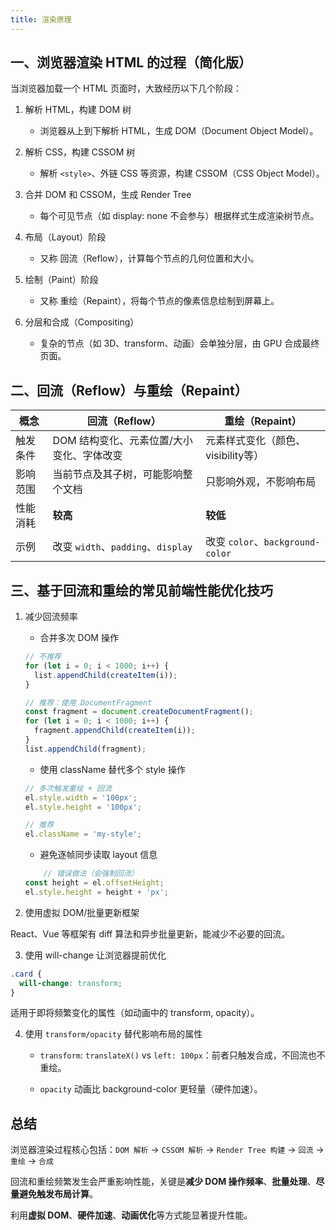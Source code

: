 ```yaml
---
title: 渲染原理
---
```



## 一、浏览器渲染 HTML 的过程（简化版）
当浏览器加载一个 HTML 页面时，大致经历以下几个阶段：

1. 解析 HTML，构建 DOM 树

    - 浏览器从上到下解析 HTML，生成 DOM（Document Object Model）。

2. 解析 CSS，构建 CSSOM 树

    - 解析 `<style>`、外链 CSS 等资源，构建 CSSOM（CSS Object Model）。

3. 合并 DOM 和 CSSOM，生成 Render Tree

    - 每个可见节点（如 display: none 不会参与）根据样式生成渲染树节点。

4. 布局（Layout）阶段

    - 又称 回流（Reflow），计算每个节点的几何位置和大小。

5. 绘制（Paint）阶段

    - 又称 重绘（Repaint），将每个节点的像素信息绘制到屏幕上。

6. 分层和合成（Compositing）

    - 复杂的节点（如 3D、transform、动画）会单独分层，由 GPU 合成最终页面。

## 二、回流（Reflow）与重绘（Repaint）

| 概念   | 回流（Reflow）                     | 重绘（Repaint）                   |
| ---- | ------------------------------ | ----------------------------- |
| 触发条件 | DOM 结构变化、元素位置/大小变化、字体改变        | 元素样式变化（颜色、visibility等）        |
| 影响范围 | 当前节点及其子树，可能影响整个文档              | 只影响外观，不影响布局                   |
| 性能消耗 | **较高**                         | **较低**                        |
| 示例   | 改变 `width`、`padding`、`display` | 改变 `color`、`background-color` |

## 三、基于回流和重绘的常见前端性能优化技巧

1. 减少回流频率
    - 合并多次 DOM 操作

    ```js
    // 不推荐
    for (let i = 0; i < 1000; i++) {
      list.appendChild(createItem(i));
    }

    // 推荐：使用 DocumentFragment
    const fragment = document.createDocumentFragment();
    for (let i = 0; i < 1000; i++) {
      fragment.appendChild(createItem(i));
    }
    list.appendChild(fragment);
    ```


    - 使用 className 替代多个 style 操作


    ```js
    // 多次触发重绘 + 回流
    el.style.width = '100px';
    el.style.height = '100px';

    // 推荐
    el.className = 'my-style';
    ```

    - 避免逐帧同步读取 layout 信息


    ```js
        // 错误做法（会强制回流）
    const height = el.offsetHeight;
    el.style.height = height + 'px';
    ```

2. 使用虚拟 DOM/批量更新框架

React、Vue 等框架有 diff 算法和异步批量更新，能减少不必要的回流。

3. 使用 will-change 让浏览器提前优化

```css
.card {
  will-change: transform;
}
```

适用于即将频繁变化的属性（如动画中的 transform, opacity）。


4. 使用 `transform/opacity` 替代影响布局的属性

    - `transform`: `translateX()` vs `left: 100px`：前者只触发合成，不回流也不重绘。

    - `opacity` 动画比 background-color 更轻量（硬件加速）。


## 总结

浏览器渲染过程核心包括：`DOM 解析` → `CSSOM 解析` → `Render Tree 构建` → `回流` → `重绘` → `合成`

回流和重绘频繁发生会严重影响性能，关键是**减少 DOM 操作频率**、**批量处理**、**尽量避免触发布局计算**。

利用**虚拟 DOM**、**硬件加速**、**动画优化**等方式能显著提升性能。
